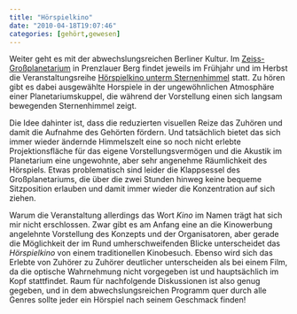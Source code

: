 ```yaml
---
title: "Hörspielkino"
date: "2010-04-18T19:07:46"
categories: [gehört,gewesen]
---
```


Weiter geht es mit der abwechslungsreichen Berliner Kultur. Im [Zeiss-Großplanetarium](http://www.sdtb.de/Zeiss-Grossplanetarium.25.0.html) in Prenzlauer Berg findet jeweils im Frühjahr und im Herbst die Veranstaltungsreihe [Hörspielkino unterm Sternenhimmel](http://www.radioeins.de/veranstaltungen/hoerspielkino/index.html) statt. Zu hören gibt es dabei ausgewählte Horspiele in der ungewöhnlichen Atmosphäre einer Planetariumskuppel, die während der Vorstellung einen sich langsam bewegenden Sternenhimmel zeigt.

Die Idee dahinter ist, dass die reduzierten visuellen Reize das Zuhören und damit die Aufnahme des Gehörten fördern. Und tatsächlich bietet das sich immer wieder ändernde Himmelszelt eine so noch nicht erlebte Projektionsfläche für das eigene Vorstellungsvermögen und die Akustik im Planetarium eine ungewohnte, aber sehr angenehme Räumlichkeit des Hörspiels. Etwas problematisch sind leider die Klappsessel des Großplanetariums, die über die zwei Stunden hinweg keine bequeme Sitzposition erlauben und damit immer wieder die Konzentration auf sich ziehen.

Warum die Veranstaltung allerdings das Wort *Kino* im Namen trägt hat sich mir nicht erschlossen. Zwar gibt es am Anfang eine an die Kinowerbung angelehnte Vorstellung des Konzepts und der Organisatoren, aber gerade die Möglichkeit der im Rund umherschweifenden Blicke unterscheidet das *Hörspielkino* von einem traditionellen Kinobesuch. Ebenso wird sich das Erlebte von Zuhörer zu Zuhörer deutlicher unterscheiden als bei einem Film, da die optische Wahrnehmung nicht vorgegeben ist und hauptsächlich im Kopf stattfindet. Raum für nachfolgende Diskussionen ist also genug gegeben, und in dem abwechslungsreichen Programm quer durch alle Genres sollte jeder ein Hörspiel nach seinem Geschmack finden!
